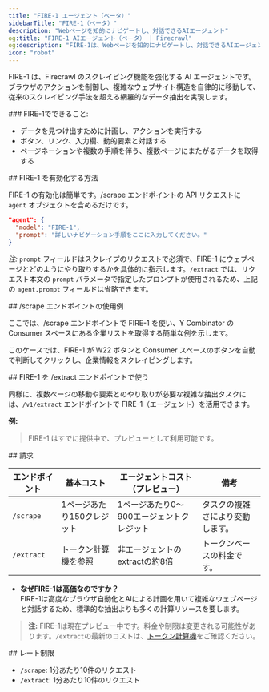 ```yaml
---
title: "FIRE-1 エージェント（ベータ）"
sidebarTitle: "FIRE-1（ベータ）"
description: "Webページを知的にナビゲートし、対話できるAIエージェント"
og:title: "FIRE-1 AIエージェント（ベータ） | Firecrawl"
og:description: "FIRE-1は、Webページを知的にナビゲートし、対話できるAIエージェントです"
icon: "robot"
---
```



FIRE-1 は、Firecrawl のスクレイピング機能を強化する AI エージェントです。ブラウザのアクションを制御し、複雑なウェブサイト構造を自律的に移動して、従来のスクレイピング手法を超える網羅的なデータ抽出を実現します。

<div id="what-fire-1-can-do">
  ### FIRE-1でできること:
</div>

- データを見つけ出すために計画し、アクションを実行する
- ボタン、リンク、入力欄、動的要素と対話する
- ページネーションや複数の手順を伴う、複数ページにまたがるデータを取得する

<div id="how-to-enable-fire-1">
  ## FIRE-1 を有効化する方法
</div>

FIRE-1 の有効化は簡単です。/scrape エンドポイントの API リクエストに `agent` オブジェクトを含めるだけです。

```json
"agent": {
  "model": "FIRE-1",
  "prompt": "詳しいナビゲーション手順をここに入力してください。"
}
```

*注:* `prompt` フィールドはスクレイプのリクエストで必須で、FIRE-1 にウェブページとどのようにやり取りするかを具体的に指示します。`/extract` では、リクエスト本文の `prompt` パラメータで指定したプロンプトが使用されるため、上記の `agent.prompt` フィールドは省略できます。

<div id="example-usage-with-scrape-endpoint">
  ## /scrape エンドポイントの使用例
</div>

ここでは、/scrape エンドポイントで FIRE-1 を使い、Y Combinator の Consumer スペースにある企業リストを取得する簡単な例を示します。

<CodeGroup>

<ScrapeFire1Python />
<ScrapeFire1Node />
<ScrapeFire1CURL />

</CodeGroup>

このケースでは、FIRE-1 が W22 ボタンと Consumer スペースのボタンを自動で判断してクリックし、企業情報をスクレイピングします。

<div id="using-fire-1-with-the-extract-endpoint">
  ## FIRE-1 を /extract エンドポイントで使う
</div>

同様に、複数ページの移動や要素とのやり取りが必要な複雑な抽出タスクには、`/v1/extract` エンドポイントで FIRE-1（エージェント）を活用できます。

**例:**

<CodeGroup>

<ExtractFire1Python />
<ExtractFire1Node />
<ExtractFire1CURL />

</CodeGroup>

> FIRE-1 はすでに提供中で、プレビューとして利用可能です。

<div id="billing">
  ## 請求
</div>

| エンドポイント | 基本コスト                   | エージェントコスト（プレビュー）     | 備考                              |
|---------------|------------------------------|--------------------------------------|-----------------------------------|
| `/scrape`     | 1ページあたり150クレジット   | 1ページあたり0〜900エージェントクレジット | タスクの複雑さにより変動します。   |
| `/extract`    | トークン計算機を参照         | 非エージェントのextractの約8倍        | トークンベースの料金です。         |

- **なぜFIRE-1は高価なのですか？**  
  FIRE-1は高度なブラウザ自動化とAIによる計画を用いて複雑なウェブページと対話するため、標準的な抽出よりも多くの計算リソースを要します。

> **注:** FIRE-1は現在プレビュー中です。料金や制限は変更される可能性があります。`/extract`の最新のコストは、[トークン計算機](https://www.firecrawl.dev/pricing?extract-pricing=true#token-calculator)をご確認ください。

<div id="rate-limits">
  ## レート制限
</div>

* `/scrape`: 1分あたり10件のリクエスト
* `/extract`: 1分あたり10件のリクエスト